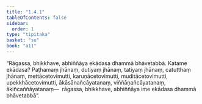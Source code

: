 ```yaml
---
title: "1.4.1"
tableOfContents: false
sidebar:
  order: 1
type: "tipitaka"
basket: "su"
book: "a11"
---
```



<DynamicBreadcrumb />

<Division number="503" book="a11" bookNo="17">

<Paragraph number="226" book="a11">
“Rāgassa, bhikkhave, abhiññāya ekādasa dhammā bhāvetabbā. Katame ekādasa? Paṭhamaṃ jhānaṃ, dutiyaṃ jhānaṃ, tatiyaṃ jhānaṃ, catutthaṃ jhānaṃ, mettācetovimutti, karuṇācetovimutti, muditācetovimutti, upekkhācetovimutti, ākāsānañcāyatanaṃ, viññāṇañcāyatanaṃ, ākiñcaññāyatanaṃ—  rāgassa, bhikkhave, abhiññāya ime ekādasa dhammā bhāvetabbā”.
</Paragraph>
</Division>